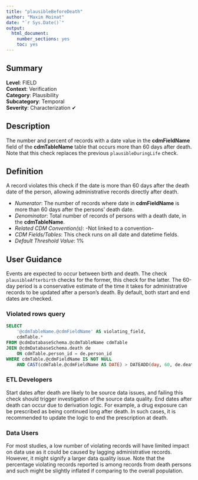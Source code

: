 ```yaml
---
title: "plausibleBeforeDeath"
author: "Maxim Moinat"
date: "`r Sys.Date()`"
output:
  html_document:
    number_sections: yes
    toc: yes
---
```


## Summary

**Level**: FIELD\
**Context**: Verification\
**Category**: Plausibility\
**Subcategory**: Temporal\
**Severity**:  Characterization &#10004;


## Description
The number and percent of records with a date value in the **cdmFieldName** field of the **cdmTableName** table that occurs more than 60 days after death.
Note that this check replaces the previous `plausibleDuringLife` check.


## Definition
A record violates this check if the date is more than 60 days after the death date of the person, allowing administrative records directly after death.

- *Numerator*: The number of records where date in **cdmFieldName** is more than 60 days after the persons' death date.
- *Denominator*: Total number of records of persons with a death date, in the **cdmTableName**.
- *Related CDM Convention(s)*: -Not linked to a convention-
- *CDM Fields/Tables*: This check runs on all date and datetime fields.
- *Default Threshold Value*: 1%


## User Guidance
Events are expected to occur between birth and death. The check `plausibleAfterbirth` checks for the former, this check for the latter. 
The 60-day period is a conservative estimate of the time it takes for administrative records to be updated after a person's death.
By default, both start and end dates are checked.

### Violated rows query
```sql
SELECT 
    '@cdmTableName.@cdmFieldName' AS violating_field, 
    cdmTable.*
FROM @cdmDatabaseSchema.@cdmTableName cdmTable
JOIN @cdmDatabaseSchema.death de 
    ON cdmTable.person_id = de.person_id
WHERE cdmTable.@cdmFieldName IS NOT NULL 
    AND CAST(cdmTable.@cdmFieldName AS DATE) > DATEADD(day, 60, de.death_date)
```

### ETL Developers
Start dates after death are likely to be source data issues, and failing this check should trigger investigation of the source data quality.
End dates after death can occur due to derivation logic. For example, a drug exposure can be prescribed as being continued long after death.
In such cases, it is recommended to update the logic to end the prescription at death.


### Data Users
For most studies, a low number of violating records will have limited impact on data use as it could be caused by lagging administrative records.
However, it might signify a larger data quality issue.
Note that the percentage violating records reported is among records from death persons and such might be slightly inflated if comparing to the overall population.
